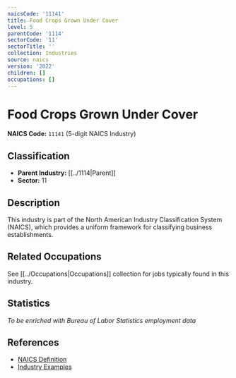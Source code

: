```yaml
---
naicsCode: '11141'
title: Food Crops Grown Under Cover
level: 5
parentCode: '1114'
sectorCode: '11'
sectorTitle: ''
collection: Industries
source: naics
version: '2022'
children: []
occupations: []
---
```

# Food Crops Grown Under Cover

**NAICS Code:** `11141` (5-digit NAICS Industry)

## Classification

- **Parent Industry:** [[../1114|Parent]]
- **Sector:** 11

## Description

This industry is part of the North American Industry Classification System (NAICS), which provides a uniform framework for classifying business establishments.

## Related Occupations

See [[../Occupations|Occupations]] collection for jobs typically found in this industry.

## Statistics

*To be enriched with Bureau of Labor Statistics employment data*

## References

- [NAICS Definition](https://www.census.gov/naics/)
- [Industry Examples](https://www.census.gov/naics/2022NAICS/)
